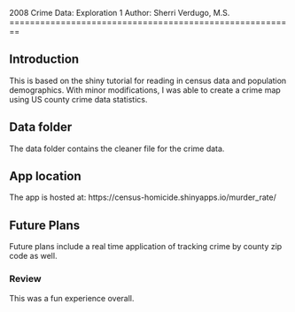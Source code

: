 2008 Crime Data: Exploration 1
Author: Sherri Verdugo, M.S.
========================================================

## Introduction 

This is based on the shiny tutorial for reading in census data and population demographics. With minor modifications, I was able to create a crime map using US county crime data statistics.

## Data folder

The data folder contains the cleaner file for the crime data.

## App location

The app is hosted at: https://census-homicide.shinyapps.io/murder_rate/

## Future Plans 

Future plans include a real time application of tracking crime by county zip code as well.

### Review 

This was a fun experience overall.